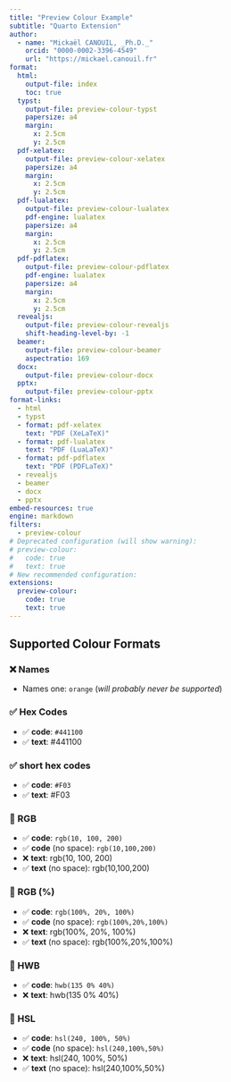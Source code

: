 ```yaml
---
title: "Preview Colour Example"
subtitle: "Quarto Extension"
author:
  - name: "Mickaël CANOUIL, _Ph.D._"
    orcid: "0000-0002-3396-4549"
    url: "https://mickael.canouil.fr"
format:
  html:
    output-file: index
    toc: true
  typst:
    output-file: preview-colour-typst
    papersize: a4
    margin:
      x: 2.5cm
      y: 2.5cm
  pdf-xelatex:
    output-file: preview-colour-xelatex
    papersize: a4
    margin:
      x: 2.5cm
      y: 2.5cm
  pdf-lualatex:
    output-file: preview-colour-lualatex
    pdf-engine: lualatex
    papersize: a4
    margin:
      x: 2.5cm
      y: 2.5cm
  pdf-pdflatex:
    output-file: preview-colour-pdflatex
    pdf-engine: lualatex
    papersize: a4
    margin:
      x: 2.5cm
      y: 2.5cm
  revealjs:
    output-file: preview-colour-revealjs
    shift-heading-level-by: -1
  beamer:
    output-file: preview-colour-beamer
    aspectratio: 169
  docx:
    output-file: preview-colour-docx
  pptx:
    output-file: preview-colour-pptx
format-links:
  - html
  - typst
  - format: pdf-xelatex
    text: "PDF (XeLaTeX)"
  - format: pdf-lualatex
    text: "PDF (LuaLaTeX)"
  - format: pdf-pdflatex
    text: "PDF (PDFLaTeX)"
  - revealjs
  - beamer
  - docx
  - pptx
embed-resources: true
engine: markdown
filters:
  - preview-colour
# Deprecated configuration (will show warning):
# preview-colour:
#   code: true
#   text: true
# New recommended configuration:
extensions:
  preview-colour:
    code: true
    text: true
---
```


## Supported Colour Formats

### ❌ Names

- Names one: `orange` (*will probably never be supported*)

### ✅ Hex Codes

- ✅ **code**: `#441100`
- ✅ **text**: #441100

### ✅ short hex codes

- ✅ **code**: `#F03`
- ✅ **text**: #F03

### 🔶 RGB

- ✅ **code**: `rgb(10, 100, 200)`
- ✅ **code** (no space): `rgb(10,100,200)`
- ❌ **text**: rgb(10, 100, 200)
- ✅ **text** (no space): rgb(10,100,200)

### 🔶 RGB (%)

- ✅ **code**: `rgb(100%, 20%, 100%)`
- ✅ **code** (no space): `rgb(100%,20%,100%)`
- ❌ **text**: rgb(100%, 20%, 100%)
- ✅ **text** (no space): rgb(100%,20%,100%)

### 🔶 HWB

- ✅ **code**: `hwb(135 0% 40%)`
- ❌ **text**: hwb(135 0% 40%)

### 🔶 HSL

- ✅ **code**: `hsl(240, 100%, 50%)`
- ✅ **code** (no space): `hsl(240,100%,50%)`
- ❌ **text**: hsl(240, 100%, 50%)
- ✅ **text** (no space): hsl(240,100%,50%)
